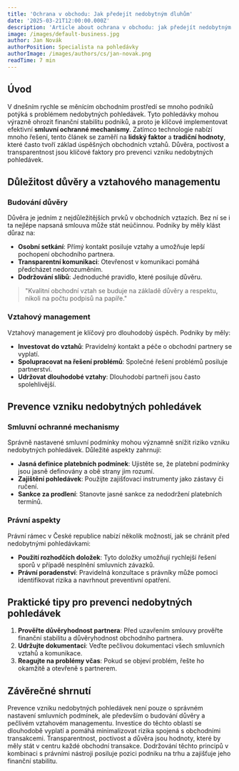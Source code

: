 ```yaml
---
title: 'Ochrana v obchodu: Jak předejít nedobytným dluhům'
date: '2025-03-21T12:00:00.000Z'
description: 'Article about ochrana v obchodu: jak předejít nedobytným dluhům'
image: /images/default-business.jpg
author: Jan Novák
authorPosition: Specialista na pohledávky
authorImage: /images/authors/cs/jan-novak.png
readTime: 7 min
---
```

## Úvod

V dnešním rychle se měnícím obchodním prostředí se mnoho podniků potýká s problémem nedobytných pohledávek. Tyto pohledávky mohou výrazně ohrozit finanční stabilitu podniků, a proto je klíčové implementovat efektivní **smluvní ochranné mechanismy**. Zatímco technologie nabízí mnoho řešení, tento článek se zaměří na **lidský faktor** a **tradiční hodnoty**, které často tvoří základ úspěšných obchodních vztahů. Důvěra, poctivost a transparentnost jsou klíčové faktory pro prevenci vzniku nedobytných pohledávek.

## Důležitost důvěry a vztahového managementu

### Budování důvěry

Důvěra je jedním z nejdůležitějších prvků v obchodních vztazích. Bez ní se i ta nejlépe napsaná smlouva může stát neúčinnou. Podniky by měly klást důraz na:

- **Osobní setkání**: Přímý kontakt posiluje vztahy a umožňuje lepší pochopení obchodního partnera.
- **Transparentní komunikaci**: Otevřenost v komunikaci pomáhá předcházet nedorozuměním.
- **Dodržování slibů**: Jednoduché pravidlo, které posiluje důvěru.

> "Kvalitní obchodní vztah se buduje na základě důvěry a respektu, nikoli na počtu podpisů na papíře."

### Vztahový management

Vztahový management je klíčový pro dlouhodobý úspěch. Podniky by měly:

- **Investovat do vztahů**: Pravidelný kontakt a péče o obchodní partnery se vyplatí.
- **Spolupracovat na řešení problémů**: Společné řešení problémů posiluje partnerství.
- **Udržovat dlouhodobé vztahy**: Dlouhodobí partneři jsou často spolehlivější.

## Prevence vzniku nedobytných pohledávek

### Smluvní ochranné mechanismy

Správně nastavené smluvní podmínky mohou významně snížit riziko vzniku nedobytných pohledávek. Důležité aspekty zahrnují:

- **Jasná definice platebních podmínek**: Ujistěte se, že platební podmínky jsou jasně definovány a obě strany jim rozumí.
- **Zajištění pohledávek**: Použijte zajišťovací instrumenty jako zástavy či ručení.
- **Sankce za prodlení**: Stanovte jasné sankce za nedodržení platebních termínů.

### Právní aspekty

Právní rámec v České republice nabízí několik možností, jak se chránit před nedobytnými pohledávkami:

- **Použití rozhodčích doložek**: Tyto doložky umožňují rychlejší řešení sporů v případě nesplnění smluvních závazků.
- **Právní poradenství**: Pravidelná konzultace s právníky může pomoci identifikovat rizika a navrhnout preventivní opatření.

## Praktické tipy pro prevenci nedobytných pohledávek

1. **Prověřte důvěryhodnost partnera**: Před uzavřením smlouvy prověřte finanční stabilitu a důvěryhodnost obchodního partnera.
2. **Udržujte dokumentaci**: Veďte pečlivou dokumentaci všech smluvních vztahů a komunikace.
3. **Reagujte na problémy včas**: Pokud se objeví problém, řešte ho okamžitě a otevřeně s partnerem.

## Závěrečné shrnutí

Prevence vzniku nedobytných pohledávek není pouze o správném nastavení smluvních podmínek, ale především o budování důvěry a pečlivém vztahovém managementu. Investice do těchto oblastí se dlouhodobě vyplatí a pomáhá minimalizovat rizika spojená s obchodními transakcemi. Transparentnost, poctivost a důvěra jsou hodnoty, které by měly stát v centru každé obchodní transakce. Dodržování těchto principů v kombinaci s právními nástroji posiluje pozici podniku na trhu a zajišťuje jeho finanční stabilitu.

